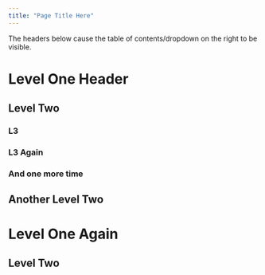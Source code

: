 ```yaml
---
title: "Page Title Here"
---
```


The headers below cause the table of contents/dropdown on the right to be visible. 

# Level One Header

## Level Two

### L3

### L3 Again

### And one more time

## Another Level Two


# Level One Again

## Level Two

